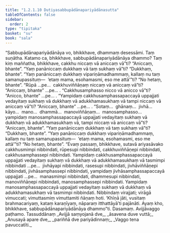 ```yaml
---
title: "1.2.1.10 Dutiyasabbupādānapariyādānasutta"
tableOfContents: false
sidebar:
  order: 2
type: "tipitaka"
basket: "su"
book: "sala"
---
```



<DynamicBreadcrumb />

<Division number="62" book="sala">

<Paragraph number="183" book="sala">
“Sabbupādānapariyādānāya vo, bhikkhave, dhammaṃ desessāmi. Taṃ suṇātha. Katamo ca, bhikkhave, sabbupādānapariyādānāya dhammo?
</Paragraph>

<Paragraph number="184" book="sala">
Taṃ kiṃ maññatha, bhikkhave, cakkhu niccaṃ vā aniccaṃ vā”ti?
</Paragraph>

<Paragraph number="185" book="sala">
“Aniccaṃ, bhante”.
</Paragraph>

<Paragraph number="186" book="sala">
“Yaṃ panāniccaṃ dukkhaṃ vā taṃ sukhaṃ vā”ti?
</Paragraph>

<Paragraph number="187" book="sala">
“Dukkhaṃ, bhante”.
</Paragraph>

<Paragraph number="188" book="sala">
“Yaṃ panāniccaṃ dukkhaṃ vipariṇāmadhammaṃ, kallaṃ nu taṃ samanupassituṃ—  ‘etaṃ mama, esohamasmi, eso me attā’”ti?
</Paragraph>

<Paragraph number="189" book="sala">
“No hetaṃ, bhante”.
</Paragraph>

<Paragraph number="190" book="sala">
“Rūpā …pe…  cakkhuviññāṇaṃ niccaṃ vā aniccaṃ vā”ti?
</Paragraph>

<Paragraph number="191" book="sala">
“Aniccaṃ, bhante” …pe… .
</Paragraph>

<Paragraph number="192" book="sala">
“Cakkhusamphasso nicco vā anicco vā”ti?
</Paragraph>

<Paragraph number="193" book="sala">
“Anicco, bhante” …pe… .
</Paragraph>

<Paragraph number="194" book="sala">
“Yampidaṃ cakkhusamphassapaccayā uppajjati vedayitaṃ sukhaṃ vā dukkhaṃ vā adukkhamasukhaṃ vā tampi niccaṃ vā aniccaṃ vā”ti?
</Paragraph>

<Paragraph number="195" book="sala">
“Aniccaṃ, bhante” …pe… .
</Paragraph>

<Paragraph number="196" book="sala">
“Sotaṃ…  ghānaṃ…  jivhā…  kāyo…  mano…  dhammā…  manoviññāṇaṃ…  manosamphasso…  yampidaṃ manosamphassapaccayā uppajjati vedayitaṃ sukhaṃ vā dukkhaṃ vā adukkhamasukhaṃ vā, tampi niccaṃ vā aniccaṃ vā”ti?
</Paragraph>

<Paragraph number="197" book="sala">
“Aniccaṃ, bhante”.
</Paragraph>

<Paragraph number="198" book="sala">
“Yaṃ panāniccaṃ dukkhaṃ vā taṃ sukhaṃ vā”ti?
</Paragraph>

<Paragraph number="199" book="sala">
“Dukkhaṃ, bhante”.
</Paragraph>

<Paragraph number="200" book="sala">
“Yaṃ panāniccaṃ dukkhaṃ vipariṇāmadhammaṃ, kallaṃ nu taṃ samanupassituṃ—  ‘etaṃ mama, esohamasmi, eso me attā’”ti?
</Paragraph>

<Paragraph number="201" book="sala">
“No hetaṃ, bhante”.
</Paragraph>

<Paragraph number="202" book="sala">
“Evaṃ passaṃ, bhikkhave, sutavā ariyasāvako cakkhusmimpi nibbindati, rūpesupi nibbindati, cakkhuviññāṇepi nibbindati, cakkhusamphassepi nibbindati. Yampidaṃ cakkhusamphassapaccayā uppajjati vedayitaṃ sukhaṃ vā dukkhaṃ vā adukkhamasukhaṃ vā tasmimpi nibbindati …pe…  jivhāyapi nibbindati, rasesupi nibbindati, jivhāviññāṇepi nibbindati, jivhāsamphassepi nibbindati, yampidaṃ jivhāsamphassapaccayā uppajjati …pe…  manasmimpi nibbindati, dhammesupi nibbindati, manoviññāṇepi nibbindati, manosamphassepi nibbindati. Yampidaṃ manosamphassapaccayā uppajjati vedayitaṃ sukhaṃ vā dukkhaṃ vā adukkhamasukhaṃ vā tasmimpi nibbindati. Nibbindaṃ virajjati; virāgā vimuccati; vimuttasmiṃ vimuttamiti ñāṇaṃ hoti. ‘Khīṇā jāti, vusitaṃ brahmacariyaṃ, kataṃ karaṇīyaṃ, nāparaṃ itthattāyā’ti pajānāti. Ayaṃ kho, bhikkhave, sabbupādānapariyādānāya dhammo”ti.

</Paragraph>
</Division>

<Paragraph number="203" type="center" book="sala">
Dasamaṃ.



</Paragraph>

<Paragraph number="204" type="center" book="sala">
Avijjāvaggo paṭhamo.



</Paragraph>

<Paragraph number="205" type="center" book="sala">
Tassuddānaṃ


</Paragraph>

<Paragraph number="206" type="verses" book="sala">
_Avijjā saṃyojanā dve,_  
_āsavena duve vuttā;_  
_Anusayā apare dve,_  
_pariññā dve pariyādinnaṃ;_  
_Vaggo tena pavuccatīti._
</Paragraph>